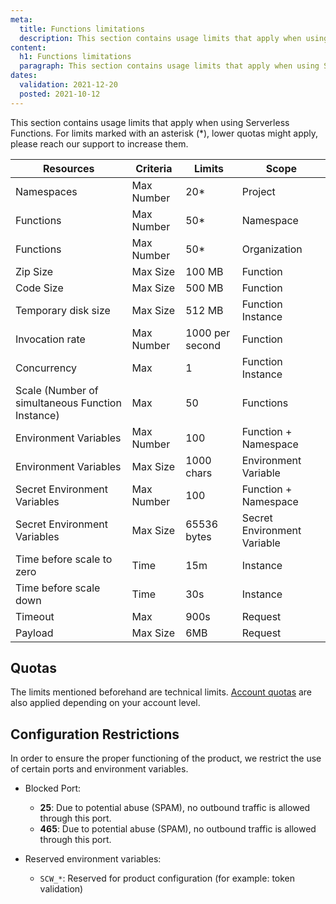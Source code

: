 ```yaml
---
meta:
  title: Functions limitations
  description: This section contains usage limits that apply when using Serverless Functions.
content:
  h1: Functions limitations
  paragraph: This section contains usage limits that apply when using Serverless Functions.
dates:
  validation: 2021-12-20
  posted: 2021-10-12
---
```


This section contains usage limits that apply when using Serverless Functions. For limits marked with an asterisk (*), lower quotas might apply, please reach our support to increase them.

| Resources                                        | Criteria   | Limits          | Scope                       |
|--------------------------------------------------|------------|-----------------|-----------------------------|
| Namespaces                                       | Max Number | 20*             | Project                     |
| Functions                                        | Max Number | 50*             | Namespace                   |
| Functions                                        | Max Number | 50*             | Organization                |
| Zip Size                                         | Max Size   | 100 MB          | Function                    |
| Code Size                                        | Max Size   | 500 MB          | Function                    |
| Temporary disk size                              | Max Size   | 512 MB          | Function Instance           |
| Invocation rate                                  | Max Number | 1000 per second | Function                    |
| Concurrency                                      | Max        | 1               | Function Instance           |
| Scale (Number of simultaneous Function Instance) | Max        | 50              | Functions                   |
| Environment Variables                            | Max Number | 100             | Function + Namespace        |
| Environment Variables                            | Max Size   | 1000 chars      | Environment Variable        |
| Secret Environment Variables                     | Max Number | 100             | Function + Namespace        |
| Secret Environment Variables                     | Max Size   | 65536 bytes     | Secret Environment Variable |
| Time before scale to zero                        | Time       | 15m             | Instance                    |
| Time before scale down                           | Time       | 30s             | Instance                    |
| Timeout                                          | Max        | 900s            | Request                     |
| Payload                                          | Max Size   | 6MB             | Request                     |

## Quotas

The limits mentioned beforehand are technical limits. [Account quotas](/console/my-account/reference-content/account-quotas/#serverless-functions) are also applied depending on your account level. 

## Configuration Restrictions

In order to ensure the proper functioning of the product, we restrict the use of certain ports and environment variables.

* Blocked Port: 
  * **25**: Due to potential abuse (SPAM), no outbound traffic is allowed through this port.
  * **465**: Due to potential abuse (SPAM), no outbound traffic is allowed through this port.

* Reserved environment variables: 
  * `SCW_*`: Reserved for product configuration (for example: token validation)

